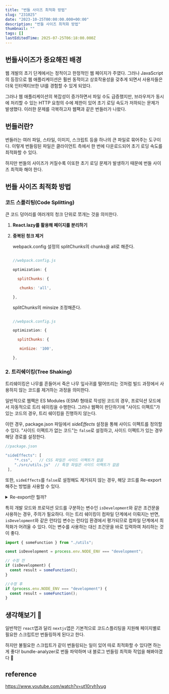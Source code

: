 ```yaml
---
title: "번들 사이즈 최적화 방법"
slug: "231025"
date: "2023-10-25T00:00:00.000+00:00"
description: "번들 사이즈 최적화 방법"
thumbnail: ""
tags: []
lastEditedTime: 2025-07-25T06:18:00.000Z
---
```


## 번들사이즈가 중요해진 배경

웹 개발의 초기 단계에서는 정적이고 한정적인 웹 페이지가 주였다. 그러나 JavaScript의 등장으로 웹 애플리케이션은 훨씬 동적이고 상호작용성을 갖추게 되면서 사용자들은 더욱 인터랙티브한 UI를 경험할 수 있게 되었다.

그러나 웹 애플리케이션의 복잡성이 증가하면서 파일 수도 급증했지만, 브라우저가 동시에 처리할 수 있는 HTTP 요청의 수에 제한이 있어 초기 로딩 속도가 저하되는 문제가 발생했다. 이러한 문제를 극복하고자 웹팩과 같은 번들러가 나왔다.

## 번들러란?

번들러는 여러 파일, 스타일, 이미지, 스크립트 등을 하나의 큰 파일로 묶어주는 도구이다. 이렇게 번들링된 파일은 클라이언트 측에서 한 번에 다운로드되어 초기 로딩 속도를 최적화할 수 있다.

하지만 번들의 사이즈가 커질수록 이또한 초기 로딩 문제가 발생하기 때문에 번들 사이즈 최적화 해야 한다.

## 번들 사이즈 최적화 방법

### 코드 스플리팅(Code Splitting)

큰 코드 덩어리를 여러개의 청크 단위로 쪼개는 것을 의미한다.

1. **React.lazy를 활용해 페이지를 분리하기**
2. **중복된 청크 제거**

   webpack.config 설정의 splitChunks의 chunks을 all로 해준다.

   ```jsx

   //webpack.config.js

   optimization: {

     splitChunks: {

   	  chunks: 'all',

   },

   ```

   splitChunks의 minsize 조정해준다.

   ```jsx

   //webpack.config.js

   optimization: {

     splitChunks: {

   	  minSize: '100',

   },

   ```

### 2. 트리쉐이킹(Tree Shaking)

트리쉐이킹은 나무를 흔들어서 죽은 나무 잎사귀를 떨어뜨리는 것처럼 빌드 과정에서 사용하지 않는 코드를 제거하는 과정을 의미한다.

일반적으로 웹팩은 ES Modules (ESM) 형태로 작성된 코드의 경우, 프로덕션 모드에서 자동적으로 트리 쉐이킹을 수행한다. 그러나 웹팩이 판단하기에 "사이드 이펙트"가 있는 코드의 경우, 트리 쉐이킹을 진행하지 않는다.

이런 경우, package.json 파일에서 _sideEffects_ 설정을 통해 사이드 이펙트를 정의할 수 있다. "사이드 이펙트가 없는 코드"는 `false`로 설정하고, 사이드 이펙트가 있는 경우 해당 경로를 설정한다.

```javascript
//package.json

"sideEffects": [
    "*.css",   // CSS 파일은 사이드 이펙트가 없음
    "./src/utils.js"  // 특정 파일은 사이드 이펙트가 없음
 ],
```

또한, `sideEffects`를 `false`로 설정해도 제거되지 않는 경우, 해당 코드를 Re-export 해주는 방법을 사용할 수 있다.

<details>

<summary>Re-export란 뭘까?</summary>

Re-export는 다른 모듈에서 정의된 변수, 함수 또는 객체를 현재 모듈에서 다시 내보내는 것을 의미한다. 아래 예시를 보면 이해가 쉽다. main.js에서도 add, subtract 함수를 사용할 수 있다.

```javascript
// 모듈 파일 math.js
export function add(a, b) {
  return a + b;
}

export function subtract(a, b) {
  return a + b;
}
```

```javascript
// 모듈 파일 main.js
export { add, subtract } from "./math";
```

</details>

특히 개발 모드와 프로덕션 모드를 구분하는 변수인 `isDevelopment`와 같은 조건문을 사용하는 경우, 주의가 필요하다. 이는 트리 쉐이킹이 컴파일 단계에서 이뤄지는 반면, `isDevelopment`와 같은 런타임 변수는 런타임 환경에서 평가되므로 컴파일 단계에서 최적화가 어려울 수 있다. 이는 변수를 사용하는 대신 조건문을 바로 입력하여 처리하는 것이 좋다.

```javascript
import { someFunction } from "./utils";

const isDevelopment = process.env.NODE_ENV === "development";

// 수정 전
if (isDevelopment) {
  const result = someFunction();
}

//수정 후
if (process.env.NODE_ENV === "development") {
  const result = someFunction();
}
```

## 생각해보기 🤔

일반적인 `react`앱과 달리 `nextjs`앱은 기본적으로 코드스플리팅을 지원해 페이지별로 필요한 스크립트만 번들링하게 된다고 한다.

하지만 불필요한 스크립트가 같이 번들링되는 일이 있어 따로 최적화할 수 있다면 하는게 좋다! bundle-analyzer로 번들 파악하며 내 블로그 번들링 최적화 작업을 해봐야겠다 🚀

## reference

https://www.youtube.com/watch?v=ut10rvh1vug